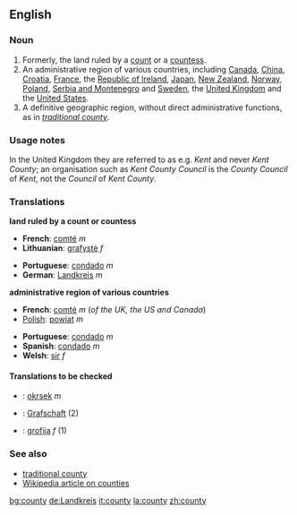 ==English==

===Noun===
{{en-noun-reg-y|count|y}}

# Formerly, the land ruled by a [[count]] or a [[countess]].
# An administrative region of various countries, including [[Canada]], [[China]], [[Croatia]], [[France]], the [[Republic of Ireland]], [[Japan]], [[New Zealand]], [[Norway]], [[Poland]], [[Serbia and Montenegro]] and [[Sweden]], the [[United Kingdom]] and the [[United States]].
# A definitive geographic region, without direct administrative functions, as in ''[[traditional county]]''.

===Usage notes===
In the United Kingdom they are referred to as e.g. ''Kent'' and never ''Kent County''; an organisation such as ''Kent County Council'' is the ''County Council'' of ''Kent'', not the ''Council'' of ''Kent County''.

===Translations===

'''land ruled by a count or countess'''
{{top}}
*'''French''': [[comté]] ''m''
*'''Lithuanian''': [[grafystė]] ''f''
{{mid}}
*'''Portuguese''': [[condado]] ''m''
*'''German''': [[Landkreis]] ''m''
{{bottom}}

'''administrative region of various countries'''
{{top}}
*'''French''': [[comté]] ''m'' (''of the UK, the US and Canada'')
*[[w:Polish language|Polish]]: [[powiat]] ''m''
{{mid}}
*'''Portuguese''': [[condado]] ''m''
*'''Spanish''': [[condado]] ''m''
*'''Welsh''': [[sir#Welsh|sir]] ''f''
{{bottom}}

====Translations to be checked====
{{checktrans}}

*{{ttbc|'''Czech'''}}: [[okrsek]] ''m''
*{{ttbc|'''German'''}}: [[Grafschaft]] (2)
*{{ttbc|'''Slovene'''}}: [[grofija]] ''f'' (1)

===See also===
*[[traditional county]]
*[[w:County|Wikipedia article on counties]]

[[bg:county]]
[[de:Landkreis]]
[[it:county]]
[[la:county]]
[[zh:county]]
